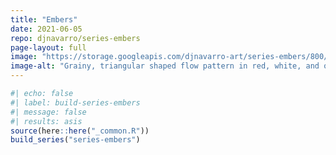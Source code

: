 ```yaml
---
title: "Embers"
date: 2021-06-05
repo: djnavarro/series-embers
page-layout: full
image: "https://storage.googleapis.com/djnavarro-art/series-embers/800/burst_05_130.jpg"
image-alt: "Grainy, triangular shaped flow pattern in red, white, and orange, against a dark blue background"
---
```

   
::: {.grid}
  
```r
#| echo: false
#| label: build-series-embers
#| message: false
#| results: asis
source(here::here("_common.R"))
build_series("series-embers")
```
   
:::
   
